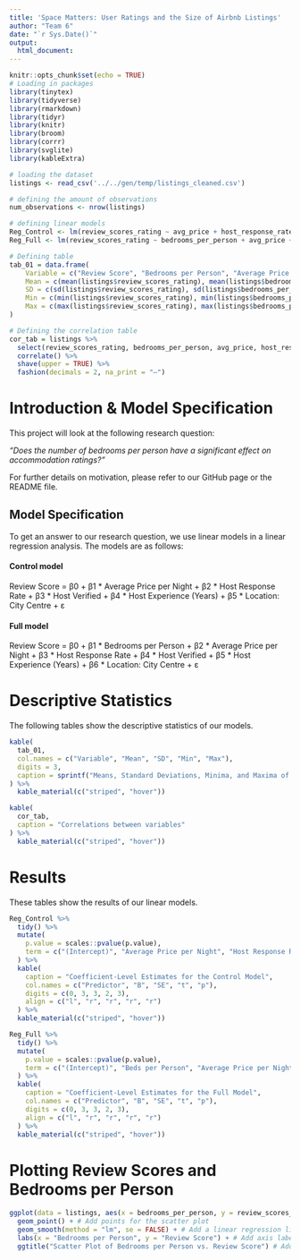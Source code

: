 ```yaml
---
title: 'Space Matters: User Ratings and the Size of Airbnb Listings'
author: "Team 6"
date: "`r Sys.Date()`"
output:
  html_document:
---
```


```r
knitr::opts_chunk$set(echo = TRUE)
# Loading in packages
library(tinytex)
library(tidyverse)
library(rmarkdown)
library(tidyr)
library(knitr)
library(broom)
library(corrr)
library(svglite)
library(kableExtra)
```

``` r
# loading the dataset
listings <- read_csv('../../gen/temp/listings_cleaned.csv')

# defining the amount of observations
num_observations <- nrow(listings)

# defining linear models
Reg_Control <- lm(review_scores_rating ~ avg_price + host_response_rate + host_identity_verified + experience_of_hosts_in_years + in_city_center, listings)
Reg_Full <- lm(review_scores_rating ~ bedrooms_per_person + avg_price + host_response_rate + host_identity_verified + experience_of_hosts_in_years + in_city_center, listings)

# Defining table
tab_01 = data.frame(
    Variable = c("Review Score", "Bedrooms per Person", "Average Price per Night", "Host Response Rate", "Host Verified", "Host Experience (Years)", "Location: City Centre"),
    Mean = c(mean(listings$review_scores_rating), mean(listings$bedrooms_per_person), mean(listings$avg_price), mean(listings$host_response_rate), mean(listings$host_identity_verified), mean(listings$experience_of_hosts_in_years), mean(listings$in_city_center)), 
    SD = c(sd(listings$review_scores_rating), sd(listings$bedrooms_per_person), sd(listings$avg_price), sd(listings$host_response_rate), sd(listings$host_identity_verified), sd(listings$experience_of_hosts_in_years), sd(listings$in_city_center)),
    Min = c(min(listings$review_scores_rating), min(listings$bedrooms_per_person), min(listings$avg_price), min(listings$host_response_rate), min(listings$host_identity_verified), min(listings$experience_of_hosts_in_years), min(listings$in_city_center)),
    Max = c(max(listings$review_scores_rating), max(listings$bedrooms_per_person), max(listings$avg_price), max(listings$host_response_rate), max(listings$host_identity_verified), max(listings$experience_of_hosts_in_years), max(listings$in_city_center))
)

# Defining the correlation table
cor_tab = listings %>% 
  select(review_scores_rating, bedrooms_per_person, avg_price, host_response_rate, host_identity_verified, experience_of_hosts_in_years, in_city_center) %>% 
  correlate() %>% 
  shave(upper = TRUE) %>% 
  fashion(decimals = 2, na_print = "—")
```

\newpage
# Introduction & Model Specification
This project will look at the following research question:

\newline

*"Does the number of bedrooms per person have a significant effect on accommodation ratings?"*

\newline

For further details on motivation, please refer to our GitHub page or the README file.

\newline

## Model Specification
To get an answer to our research question, we use linear models in a linear regression analysis. The models are as follows:

\newline
\newline

#### Control model
Review Score = β0 + β1 * Average Price per Night + β2 * Host Response Rate + β3 * Host Verified + β4 * Host Experience (Years) + β5 * Location: City Centre + ε

\newline

\newline

#### Full model
Review Score = β0 + β1 * Bedrooms per Person + β2 * Average Price per Night + β3 * Host Response Rate + β4 * Host Verified + β5 * Host Experience (Years) + β6 * Location: City Centre + ε

\newline

# Descriptive Statistics

The following tables show the descriptive statistics of our models. 

```r
kable(
  tab_01,
  col.names = c("Variable", "Mean", "SD", "Min", "Max"),
  digits = 3,
  caption = sprintf("Means, Standard Deviations, Minima, and Maxima of all variables used in the full regression analysis. n = %d ", num_observations)
) %>%
  kable_material(c("striped", "hover"))
```

```r
kable(
  cor_tab,
  caption = "Correlations between variables"
) %>%
  kable_material(c("striped", "hover"))
```

\newline
# Results
These tables show the results of our linear models.

\newline

```r
Reg_Control %>%
  tidy() %>%
  mutate(
    p.value = scales::pvalue(p.value),
    term = c("(Intercept)", "Average Price per Night", "Host Response Rate", "Host Verified", "Host Experience (Years)", "Location: City Centre")
  ) %>%
  kable(
    caption = "Coefficient-Level Estimates for the Control Model",
    col.names = c("Predictor", "B", "SE", "t", "p"),
    digits = c(0, 3, 3, 2, 3),
    align = c("l", "r", "r", "r", "r")
  ) %>%
  kable_material(c("striped", "hover"))
```

```r
Reg_Full %>%
  tidy() %>%
  mutate(
    p.value = scales::pvalue(p.value),
    term = c("(Intercept)", "Beds per Person", "Average Price per Night", "Host Response Rate", "Host Verified", "Host Experience (Years)", "Location: City Centre")
  ) %>%
  kable(
    caption = "Coefficient-Level Estimates for the Full Model",
    col.names = c("Predictor", "B", "SE", "t", "p"),
    digits = c(0, 3, 3, 2, 3),
    align = c("l", "r", "r", "r", "r")
  ) %>%
  kable_material(c("striped", "hover"))
```

\newpage

# Plotting Review Scores and Bedrooms per Person

```r
ggplot(data = listings, aes(x = bedrooms_per_person, y = review_scores_rating)) +
  geom_point() + # Add points for the scatter plot
  geom_smooth(method = "lm", se = FALSE) + # Add a linear regression line (change method as needed)
  labs(x = "Bedrooms per Person", y = "Review Score") + # Add axis labels
  ggtitle("Scatter Plot of Bedrooms per Person vs. Review Score") # Add a title

```
